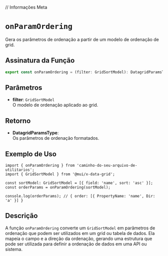 
// Informações Meta
<Meta title="Functions/Datagrid/onParamOrdering" />

# `onParamOrdering`

Gera os parâmetros de ordenação a partir de um modelo de ordenação de grid.

## Assinatura da Função

```typescript
export const onParamOrdering = (filter: GridSortModel): DatagridParamsType;
```

## Parâmetros

- **filter**: `GridSortModel`  
  O modelo de ordenação aplicado ao grid.

## Retorno

- **DatagridParamsType**:  
  Os parâmetros de ordenação formatados.

## Exemplo de Uso

```tsx
import { onParamOrdering } from 'caminho-do-seu-arquivo-de-utilitarios';
import { GridSortModel } from '@mui/x-data-grid';

const sortModel: GridSortModel = [{ field: 'name', sort: 'asc' }];
const orderParams = onParamOrdering(sortModel);

console.log(orderParams); // { order: [{ PropertyName: 'name', Dir: 'a' }] }
```

## Descrição

A função `onParamOrdering` converte um `GridSortModel` em parâmetros de ordenação que podem ser utilizados em um grid ou tabela de dados. Ela mapeia o campo e a direção da ordenação, gerando uma estrutura que pode ser utilizada para definir a ordenação de dados em uma API ou sistema.
